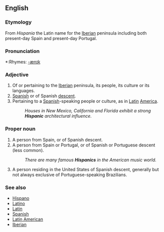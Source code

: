 ==English==

===Etymology===
From ''Hispania'' the Latin name for the [[Iberia]]n peninsula including both present-day Spain and present-day Portugal.

===Pronunciation===
*:Rhymes: [[Rhymes:English:-ænɪk|-ænɪk]]

===Adjective===
{{en-adj-more}}

# Of or pertaining to the [[Iberia]]n peninsula, its people, its culture or its languages.
# [[Spanish]] or of Spanish [[descent]].
# Pertaining to a [[Spanish]]-speaking people or culture, as in [[Latin]] [[America]].
#:''Houses in New Mexico, California and Florida exhibit a strong '''Hispanic''' architectural influence.''

===Proper noun===
{{en-proper noun|s}}

# A person from Spain, or of Spanish descent.
# A person from Spain or Portugal, or of Spanish or Portuguese descent (less common).
#:''There are many famous '''Hispanics''' in the American music world.''
# A person residing in the United States of Spanish descent, generally but not always exclusive of Portuguese-speaking Brazilians.

===See also===
* [[Hispano]]
* [[Latino]]
* [[Latin]]
* [[Spanish]]
* [[Latin American]]
* [[Iberian]]